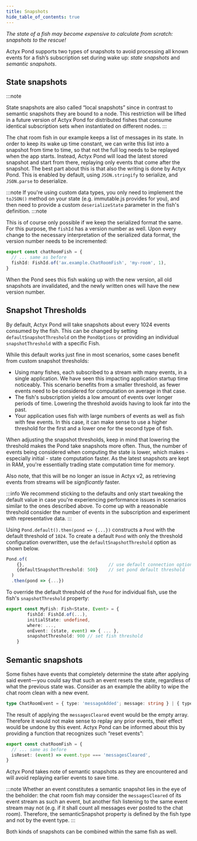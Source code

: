 ```yaml
---
title: Snapshots
hide_table_of_contents: true
---
```


_The state of a fish may become expensive to calculate from scratch: snapshots to the rescue!_

Actyx Pond supports two types of snapshots to avoid processing all known events for a fish’s subscription set during wake up: _state snapshots_ and _semantic snapshots_.

## State snapshots

:::note

State snapshots are also called “local snapshots” since in contrast to semantic snapshots they are bound to a node. This restriction will be lifted in a future version of Actyx Pond for distributed fishes that consume identical subscription sets when instantiated on different nodes.
:::

The chat room fish in our example keeps a list of messages in its state.
In order to keep its wake up time constant, we can write this list into a snapshot from time to time, so that not the full log needs to be replayed when the app starts.
Instead, Actyx Pond will load the latest stored snapshot and start from there, replaying only events that come after the snapshot.
The best part about this is that also the writing is done by Actyx Pond. This is enabled by default, using `JSON.stringify` to serialize, and `JSON.parse` to deserialize.

:::note
If you're using custom data types, you only need to implement the `toJSON()` method on your state (e.g. immutable.js provides for you), and then need to provide a custom `deserializeState` parameter in the fish's definition.
:::note

This is of course only possible if we keep the serialized format the same. For this purpose, the `fishId` has a version
number as well. Upon every change to the necessary interpretation of the serialized data format, the version number
needs to be incremented:

```typescript
export const chatRoomFish = {
  // ... same as before
  fishId: FishId.of('ax.example.ChatRoomFish', 'my-room', 1),
}
```

When the Pond sees this fish waking up with the new version, all old snapshots are invalidated, and the newly written ones will have the new version number.


## Snapshot Thresholds

By default, Actyx Pond will take snapshots about every 1024 events consumed by the fish.
This can be changed by setting `defaultSnapshotThreshold` on the `PondOptions` or providing an individual `snapshotThreshold` with a specific Fish.

While this default works just fine in most scenarios, some cases benefit from custom snapshot thresholds:

* Using many fishes, each subscribed to a stream with many events, in a single application. We have seen this impacting application startup time noticeably. This scenario benefits from a smaller threshold, as fewer events need to be considered for computation on average in that case.
* The fish's subscription yields a low amount of events over longer periods of time. Lowering the threshold avoids having to look far into the past.
* Your application uses fish with large numbers of events as well as fish with few events. In this case, it can make sense to use a higher threshold for the first and a lower one for the second type of fish.

When adjusting the snapshot thresholds, keep in mind that lowering the threshold makes the Pond take snapshots more often.
Thus, the number of events being considered when computing the state is lower, which makes - especially initial - state computation faster.
As the latest snapshots are kept in RAM, you're essentially trading state computation time for memory.

Also note, that this will be no longer an issue in Actyx v2, as retrieving events from streams will be _significantly_ faster.

:::info
We recommend sticking to the defaults and only start tweaking the default value in case you're experiencing performance issues in scenarios similar to the ones described above.
To come up with a reasonable threshold consider the number of events in the subscription and experiment with representative data.
:::

Using `Pond.default().then(pond => {...})` constructs a `Pond` with the default threshold of `1024`. To create a default `Pond` with only the threshold configuration overwritten, use the `defaultSnapshotThreshold` option as shown below.

```ts
Pond.of(
    {},                                // use default connection options
    {defaultSnapshotThreshold: 500}    // set pond default threshold
  )
  .then(pond => {...})
```


To override the default threshold of the `Pond` for individual fish, use the fish's `snapshotThreshold` property:

```ts
export const MyFish: Fish<State, Event> = {
        fishId: FishId.of(...),
        initialState: undefined,
        where: ...,
        onEvent: (state, event) => { ... },
        snapshotThreshold: 900 // set fish threshold
    }
```

## Semantic snapshots

Some fishes have events that completely determine the state after applying said event — you could say that such an event resets the state, regardless of what the previous state was.
Consider as an example the ability to wipe the chat room clean with a new event.

```typescript
type ChatRoomEvent = { type: 'messageAdded'; message: string } | { type: 'messagesCleared' }
```

The result of applying the `messagesCleared` event would be the empty array.
Therefore it would not make sense to replay any prior events, their effect would be undone by this event.
Actyx Pond can be informed about this by providing a function that recognizes such “reset events”:

```typescript
export const chatRoomFish = {
  // ... same as before
  isReset: (event) => event.type === 'messagesCleared',
}
```

Actyx Pond takes note of semantic snapshots as they are encountered and will avoid replaying earlier events to save time.

:::note
Whether an event constitutes a semantic snapshot lies in the eye of the beholder: the chat room fish may consider the `messagesCleared` of its event stream as such an event, but another fish listening to the same event stream may not (e.g. if it shall count all messages ever posted to the chat room). Therefore, the semanticSnapshot property is defined by the fish type and not by the event type.
:::

Both kinds of snapshots can be combined within the same fish as well.
